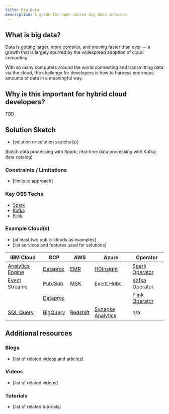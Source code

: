 ```yaml
---
title: Big Data
description: A guide for open source big data services
---
```


## What is big data?

Data is getting larger, more complex, and moving faster than ever &mdash; a growth that is largely spurred by the widespread adoption of cloud computing.

With so many computers around the world connecting and transmitting data via the cloud, the challenge for developers is how to harness enormous amounts of data in a meaningful way.

## Why is this important for hybrid cloud developers?

TBD

## Solution Sketch

* [solution or solution sketche(s)]

(batch data processing with Spark; real-time data processing with Kafka; data catalog)

### Constraints / Limitations

* [limits to approach]

### Key OSS Techs

* [Spark](https://spark.apache.org/)
* [Kafka](https://kafka.apache.org/)
* [Flink](https://flink.apache.org/)

### Example Cloud(s)

* [at least two public clouds as examples]
* [list services and features used for solutions]

| IBM Cloud | GCP | AWS | Azure | Operator |
| - | - | - | - | - |
| [Analytics Engine](https://www.ibm.com/cloud/analytics-engine) | [Dataproc](https://cloud.google.com/dataproc/) | [EMR](https://aws.amazon.com/emr/spark/features/) | [HDInsight](https://azure.microsoft.com/en-us/services/hdinsight/) | [Spark Operator](https://github.com/GoogleCloudPlatform/spark-on-k8s-operator) |
| [Event Streams](https://www.ibm.com/cloud/event-streams) | [Pub/Sub](https://cloud.google.com/pubsub/) | [MSK](https://aws.amazon.com/msk/) | [Event Hubs](https://azure.microsoft.com/en-us/services/event-hubs/) | [Kafka Operator](https://github.com/banzaicloud/koperator) |
|  | [Dataproc](https://cloud.google.com/dataproc/) | | | [Flink Operator](https://github.com/lyft/flinkk8soperator) |
| [SQL Query](https://www.ibm.com/cloud/sql-query) | [BigQuery](https://cloud.google.com/bigquery/) | [Redshift](https://aws.amazon.com/redshift/) | [Synapse Analytics](https://azure.microsoft.com/en-us/services/synapse-analytics) | n/a |

## Additional resources

### Blogs

* [list of related videos and articles]

### Videos

* [list of related videos]

### Tutorials

* [list of related tutorials]
